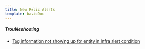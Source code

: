 ```yaml
---
title: New Relic Alerts
template: basicDoc
---
```




##### Troubleshooting

* [Tag information not showing up for entity in Infra alert condition](/docs/alerts-applied-intelligence/new-relic-alerts/troubleshooting/tag-information-not-showing-entity-infra-alert-condition)